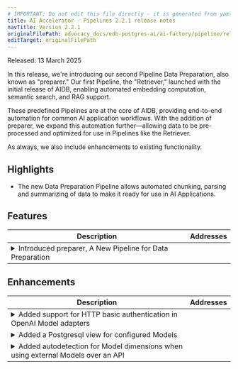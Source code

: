 ```yaml
---
# IMPORTANT: Do not edit this file directly - it is generated from yaml source.
title: AI Accelerator - Pipelines 2.2.1 release notes
navTitle: Version 2.2.1
originalFilePath: advocacy_docs/edb-postgres-ai/ai-factory/pipeline/rel_notes/src/rel_notes_2.2.1.yml
editTarget: originalFilePath
---
```


Released: 13 March 2025

In this release, we're introducing our second Pipeline Data Preparation, also known as "preparer." Our first Pipeline, the "Retriever," launched with the initial release of AIDB, enabling automated embedding computation, semantic search, and RAG support.

These predefined Pipelines are at the core of AIDB, providing end-to-end automation for common AI application workflows. With the addition of preparer, we expand this automation further—allowing data to be pre-processed and optimized for use in Pipelines like the Retriever.

As always, we also include enhancements to existing functionality.

## Highlights

- The new Data Preparation Pipeline allows automated chunking, parsing and summarizing of data to make it ready for use in AI Applications.

## Features

<table class="table w-100"><thead><tr><th>Description</th><th width="10%">Addresses</th></tr></thead><tbody>
<tr><td><details><summary>Introduced preparer, A New Pipeline for Data Preparation</summary><hr/><p>The new preparer pipeline supports automated chunking, parsing and summarizing of data to make it ready for use in AI Applications.</p>
</details></td><td></td></tr>
</tbody></table>


## Enhancements

<table class="table w-100"><thead><tr><th>Description</th><th width="10%">Addresses</th></tr></thead><tbody>
<tr><td><details><summary>Added support for HTTP basic authentication in OpenAI Model adapters</summary><hr/><p>The OpenAI Model Adapters (e.g. <code>completions</code> or <code>embeddings</code>) now support &quot;HTTP Basic authentication&quot; via the credential field <code>basic_auth</code>. Previously, only &quot;Bearer authentication&quot; via <code>api_key</code> was supported.</p>
</details></td><td></td></tr>
<tr><td><details><summary>Added a Postgresql view for configured Models</summary><hr/><p>The Models configured in AIDB can now be listed as a view <code>aidb.models</code> rather than needing a function call as before (<code>aidb.list_models()</code>).</p>
</details></td><td></td></tr>
<tr><td><details><summary>Added autodetection for Model dimensions when using external Models over an API</summary><hr/><p>Model dimensions for external models (via e.g. <code>completions</code> or <code>embeddings</code> model adapter) no longer need to be explicitly configured. AIDB will now auto-detect the number of dimensions of the returned embeddings/vectors.</p>
</details></td><td></td></tr>
</tbody></table>


